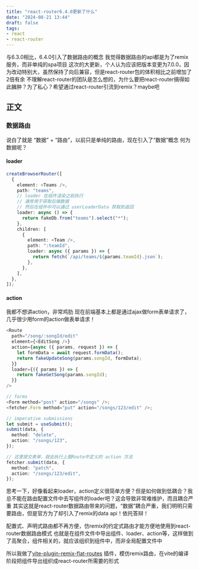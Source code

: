 ```yaml
---
title: "react-router6.4.0更新了什么"
date: "2024-08-21 13:44"
draft: false
tags:
- react
- react-router
---
```


与6.3.0相比，6.4.0引入了数据路由的概念
我觉得数据路由的api都是为了remix服务，而非单纯的spa项目
这次的大更新，个人认为应该把版本变更为7.0.0，因为改动特别大，虽然保持了向后兼容，但是react-router包的体积相比之前增加了2倍有余
不理解react-router的团队是怎么想的，为什么要把react-router搞得如此臃肿？为了私心？希望通过react-router引流到remix？maybe吧

## 正文
### 数据路由
说白了就是 “数据” + “路由”，以前只是单纯的路由，现在引入了“数据”概念
何为数据呢？
#### loader
```typescript
createBrowserRouter([
  {
    element: <Teams />,
    path: "teams",
    // loader 在组件渲染之前执行
    // 通常用于获取后端数据
    // 然后在组件中可以通过 userLoaderData 获取到返回
    loader: async () => {
      return fakeDb.from("teams").select("*");
    },
    children: [
      {
        element: <Team />,
        path: ":teamId",
        loader: async ({ params }) => {
          return fetch(`/api/teams/${params.teamId}.json`);
        },
      },
    ],
  },
]);
```
#### action
我都不想讲action，非常鸡肋
现在前端基本上都是通过ajax做form表单请求了，几乎很少用form的action做表单请求！
```typescript
<Route
  path="/song/:songId/edit"
  element={<EditSong />}
  action={async ({ params, request }) => {
    let formData = await request.formData();
    return fakeUpdateSong(params.songId, formData);
  }}
  loader={({ params }) => {
    return fakeGetSong(params.songId);
  }}
/>
```
```typescript
// forms
<Form method="post" action="/songs" />;
<fetcher.Form method="put" action="/songs/123/edit" />;

// imperative submissions
let submit = useSubmit();
submit(data, {
  method: "delete",
  action: "/songs/123",
});

// 这里提交表单，就会执行上面Route中定义的 action 方法
fetcher.submit(data, {
  method: "patch",
  action: "/songs/123/edit",
});
```

思考一下，好像看起来loader，action定义很简单方便？但是如何做到低耦合？我总不能在路由配置文件中去写组件的loader吧？这会导致非常难维护，而且耦合严重
其实这就是react-router数据路由带来的问题，“数据”耦合严重，我们明明只需要路由，但是官方为了却引入了remix的data api！依托答辩！

配置式、声明式路由都不再方便，仿remix的约定式路由才能方便地使用到react-router数据路由模式
也就是在组件文件中导出组件、loader、action等，这样做到了高聚合，组件相关的，就应该组织到组件中，而非全局配置文件中

所以我做了[vite-plugin-remix-flat-routes](https://github.com/hemengke1997/vite-plugin-remix-flat-route) 插件，模仿remix路由，在vite的编译阶段把组件导出组织成react-router所需要的形式
